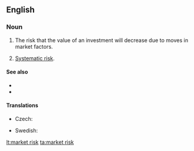 ==English==

===Noun===
{{en-noun|head=[[market]] [[risk]]|~}}

# {{lb|en|finance}} The risk that the value of an investment will decrease due to moves in market factors.
# {{lb|en|finance}} [[systematic risk|Systematic risk]].

====See also====
* {{pedialite}}
* {{pedialite|Modern portfolio theory}}

====Translations====
{{trans-top|type of risk}}
* Czech: {{t|cs|tržní riziko|n}}
{{trans-mid}}
* Swedish: {{t|sv|marknadsrisk|c}}
{{trans-bottom}}

[[lt:market risk]]
[[ta:market risk]]